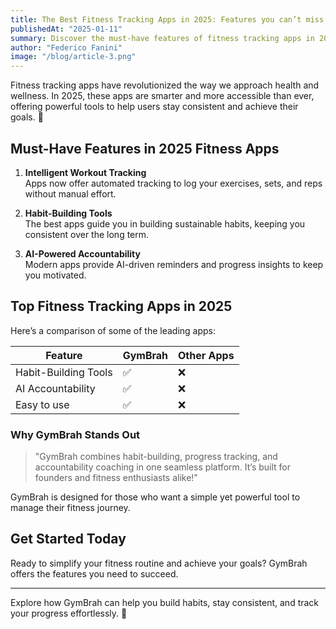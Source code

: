 ```yaml
---
title: The Best Fitness Tracking Apps in 2025: Features you can’t miss
publishedAt: "2025-01-11"
summary: Discover the must-have features of fitness tracking apps in 2025 and why GymBrah stands out from the crowd.
author: "Federico Fanini"
image: "/blog/article-3.png"
---
```


Fitness tracking apps have revolutionized the way we approach health and wellness. In 2025, these apps are smarter and more accessible than ever, offering powerful tools to help users stay consistent and achieve their goals. 📱

## Must-Have Features in 2025 Fitness Apps

1. **Intelligent Workout Tracking**  
   Apps now offer automated tracking to log your exercises, sets, and reps without manual effort.

2. **Habit-Building Tools**  
   The best apps guide you in building sustainable habits, keeping you consistent over the long term.

3. **AI-Powered Accountability**  
   Modern apps provide AI-driven reminders and progress insights to keep you motivated.

## Top Fitness Tracking Apps in 2025

Here’s a comparison of some of the leading apps:

| Feature              | GymBrah | Other Apps |
| -------------------- | ------- | ---------- |
| Habit-Building Tools | ✅      | ❌         |
| AI Accountability    | ✅      | ❌         |
| Easy to use          | ✅      | ❌         |

### Why GymBrah Stands Out

> "GymBrah combines habit-building, progress tracking, and accountability coaching in one seamless platform. It’s built for founders and fitness enthusiasts alike!"

GymBrah is designed for those who want a simple yet powerful tool to manage their fitness journey.

## Get Started Today

Ready to simplify your fitness routine and achieve your goals? GymBrah offers the features you need to succeed.

---

Explore how GymBrah can help you build habits, stay consistent, and track your progress effortlessly. 💪
